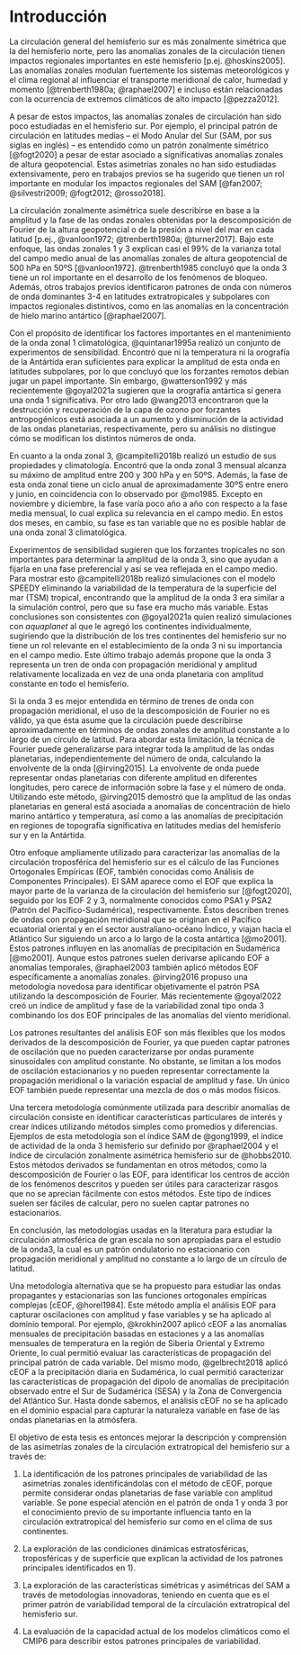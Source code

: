 # Introducción {#intro}

La circulación general del hemisferio sur es más zonalmente simétrica que la del hemisferio norte, pero las anomalías zonales de la circulación tienen impactos regionales importantes en este hemisferio [p.ej. @hoskins2005].
Las anomalías zonales modulan fuertemente los sistemas meteorológicos y el clima regional al influenciar el transporte meridional de calor, humedad y momento [@trenberth1980a; @raphael2007] e incluso están relacionadas con la ocurrencia de extremos climáticos de alto impacto [@pezza2012].

A pesar de estos impactos, las anomalías zonales de circulación han sido poco estudiadas en el hemisferio sur.
Por ejemplo, el principal patrón de circulación en latitudes medias -- el Modo Anular del Sur (SAM, por sus siglas en inglés) -- es entendido como un patrón zonalmente simétrico [@fogt2020] a pesar de estar asociado a significativas anomalías zonales de altura geopotencial.
Estas asimetrías zonales no han sido estudiadas extensivamente, pero en trabajos previos se ha sugerido que tienen un rol importante en modular los impactos regionales del SAM [@fan2007; @silvestri2009; @fogt2012; @rosso2018].

La circulación zonalmente asimétrica suele describirse en base a la amplitud y la fase de las ondas zonales obtenidas por la descomposición de Fourier de la altura geopotencial o de la presión a nivel del mar en cada latitud [p.ej., @vanloon1972; @trenberth1980a; @turner2017].
Bajo este enfoque, las ondas zonales 1 y 3 explican casi el 99% de la varianza total del campo medio anual de las anomalías zonales de altura geopotencial de 500 hPa en 50ºS [@vanloon1972].
@trenberth1985 concluyó que la onda 3 tiene un rol importante en el desarrollo de los fenómenos de bloqueo.
Además, otros trabajos previos identificaron patrones de onda con números de onda dominantes 3-4 en latitudes extratropicales y subpolares con impactos regionales distintivos, como en las anomalías en la concentración de hielo marino antártico [@raphael2007].

Con el propósito de identificar los factores importantes en el mantenimiento de la onda zonal 1 climatológica, @quintanar1995a realizó un conjunto de experimentos de sensibilidad.
Encontró que ni la temperatura ni la orografía de la Antártida eran suficientes para explicar la amplitud de esta onda en latitudes subpolares, por lo que concluyó que los forzantes remotos debían jugar un papel importante.
Sin embargo, @watterson1992 y más recientemente @goyal2021a sugieren que la orografía antártica sí genera una onda 1 significativa.
Por otro lado @wang2013 encontraron que la destrucción y recuperación de la capa de ozono por forzantes antropogénicos está asociada a un aumento y disminución de la actividad de las ondas planetarias, respectivamente, pero su análisis no distingue cómo se modifican los distintos números de onda.

En cuanto a la onda zonal 3, @campitelli2018b realizó un estudio de sus propiedades y climatología.
Encontró que la onda zonal 3 mensual alcanza su máximo de amplitud entre 200 y 300 hPa y en 50ºS.
Además, la fase de esta onda zonal tiene un ciclo anual de aproximadamente 30ºS entre enero y junio, en coincidencia con lo observado por @mo1985.
Excepto en noviembre y diciembre, la fase varía poco año a año con respecto a la fase media mensual, lo cual explica su relevancia en el campo medio.
En estos dos meses, en cambio, su fase es tan variable que no es posible hablar de una onda zonal 3 climatológica.

Experimentos de sensibilidad sugieren que los forzantes tropicales no son importantes para determinar la amplitud de la onda 3, sino que ayudan a fijarla en una fase preferencial y así se vea reflejada en el campo medio.
Para mostrar esto @campitelli2018b realizó simulaciones con el modelo SPEEDY eliminando la variabilidad de la temperatura de la superficie del mar (TSM) tropical, encontrando que la amplitud de la onda 3 era similar a la simulación control, pero que su fase era mucho más variable.
Estas conclusiones son consistentes con @goyal2021a quien realizó simulaciones con *aquaplanet* al que le agregó los continentes individualmente, sugiriendo que la distribución de los tres continentes del hemisferio sur no tiene un rol relevante en el establecimiento de la onda 3 ni su importancia en el campo medio.
Este último trabajo además propone que la onda 3 representa un tren de onda con propagación meridional y amplitud relativamente localizada en vez de una onda planetaria con amplitud constante en todo el hemisferio.

Si la onda 3 es mejor entendida en término de trenes de onda con propagación meridional, el uso de la descomposición de Fourier no es válido, ya que ésta asume que la circulación puede describirse aproximadamente en términos de ondas zonales de amplitud constante a lo largo de un círculo de latitud.
Para abordar esta limitación, la técnica de Fourier puede generalizarse para integrar toda la amplitud de las ondas planetarias, independientemente del número de onda, calculando la envolvente de la onda [@irving2015].
La envolvente de onda puede representar ondas planetarias con diferente amplitud en diferentes longitudes, pero carece de información sobre la fase y el número de onda.
Utilizando este método, @irving2015 demostró que la amplitud de las ondas planetarias en general está asociada a anomalías de concentración de hielo marino antártico y temperatura, así como a las anomalías de precipitación en regiones de topografía significativa en latitudes medias del hemisferio sur y en la Antártida.

Otro enfoque ampliamente utilizado para caracterizar las anomalías de la circulación troposférica del hemisferio sur es el cálculo de las Funciones Ortogonales Empíricas (EOF, también conocidas como Análisis de Componentes Principales).
El SAM aparece como el EOF que explica la mayor parte de la varianza de la circulación del hemisferio sur [@fogt2020], seguido por los EOF 2 y 3, normalmente conocidos como PSA1 y PSA2 (Patrón del Pacífico-Sudamérica), respectivamente.
Éstos describen trenes de ondas con propagación meridional que se originan en el Pacífico ecuatorial oriental y en el sector australiano-océano Índico, y viajan hacia el Atlántico Sur siguiendo un arco a lo largo de la costa antártica [@mo2001].
Estos patrones influyen en las anomalías de precipitación en Sudamérica [@mo2001].
Aunque estos patrones suelen derivarse aplicando EOF a anomalías temporales, @raphael2003 también aplicó métodos EOF específicamente a anomalías zonales.
@irving2016 propuso una metodología novedosa para identificar objetivamente el patrón PSA utilizando la descomposición de Fourier.
Más recientemente @goyal2022 creó un índice de amplitud y fase de la variabilidad zonal tipo onda 3 combinando los dos EOF principales de las anomalías del viento meridional.

Los patrones resultantes del análisis EOF son más flexibles que los modos derivados de la descomposición de Fourier, ya que pueden captar patrones de oscilación que no pueden caracterizarse por ondas puramente sinusoidales con amplitud constante.
No obstante, se limitan a los modos de oscilación estacionarios y no pueden representar correctamente la propagación meridional o la variación espacial de amplitud y fase.
Un único EOF también puede representar una mezcla de dos o más modos físicos.

Una tercera metodología comúnmente utilizada para describir anomalías de circulación consiste en identificar características particulares de interés y crear índices utilizando métodos simples como promedios y diferencias.
Ejemplos de esta metodología son el índice SAM de @gong1999, el índice de actividad de la onda 3 hemisferio sur definido por @raphael2004 y el índice de circulación zonalmente asimétrica hemisferio sur de @hobbs2010.
Estos métodos derivados se fundamentan en otros métodos, como la descomposición de Fourier o las EOF, para identificar los centros de acción de los fenómenos descritos y pueden ser útiles para caracterizar rasgos que no se aprecian fácilmente con estos métodos.
Este tipo de índices suelen ser fáciles de calcular, pero no suelen captar patrones no estacionarios.

En conclusión, las metodologías usadas en la literatura para estudiar la circulación atmosférica de gran escala no son apropiadas para el estudio de la onda3, la cual es un patrón ondulatorio no estacionario con propagación meridional y amplitud no constante a lo largo de un círculo de latitud.

Una metodología alternativa que se ha propuesto para estudiar las ondas propagantes y estacionarias son las funciones ortogonales empíricas complejas [cEOF, @horel1984].
Este método amplía el análisis EOF para capturar oscilaciones con amplitud y fase variables y se ha aplicado al dominio temporal.
Por ejemplo, @krokhin2007 aplicó cEOF a las anomalías mensuales de precipitación basadas en estaciones y a las anomalías mensuales de temperatura en la región de Siberia Oriental y Extremo Oriente, lo cual permitió evaluar las características de propagación del principal patrón de cada variable.
Del mismo modo, @gelbrecht2018 aplicó cEOF a la precipitación diaria en Sudamérica, lo cual permitió caracterizar las características de propagación del dipolo de anomalías de precipitación observado entre el Sur de Sudamérica (SESA) y la Zona de Convergencia del Atlántico Sur.
Hasta donde sabemos, el análisis cEOF no se ha aplicado en el dominio espacial para capturar la naturaleza variable en fase de las ondas planetarias en la atmósfera.

El objetivo de esta tesis es entonces mejorar la descripción y comprensión de las asimetrías zonales de la circulación extratropical del hemisferio sur a través de:

1.  La identificación de los patrones principales de variabilidad de las asimetrías zonales identificándolas con el método de cEOF, porque permite considerar ondas planetarias de fase variable con amplitud variable.
    Se pone especial atención en el patrón de onda 1 y onda 3 por el conocimiento previo de su importante influencia tanto en la circulación extratropical del hemisferio sur como en el clima de sus continentes.

2.  La exploración de las condiciones dinámicas estratosféricas, troposféricas y de superficie que explican la actividad de los patrones principales identificados en 1).

3.  La exploración de las características simétricas y asimétricas del SAM a través de metodologías innovadoras, teniendo en cuenta que es el primer patrón de variabilidad temporal de la circulación extratropical del hemisferio sur.

4.  La evaluación de la capacidad actual de los modelos climáticos como el CMIP6 para describir estos patrones principales de variabilidad.
